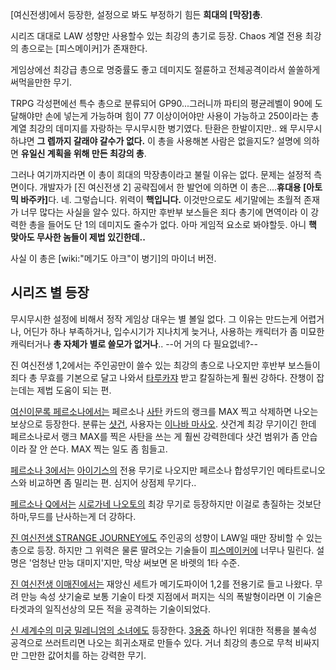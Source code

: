 [여신전생]에서 등장한, 설정으로 봐도 부정하기 힘든 '''희대의 [막장]총'''.

시리즈 대대로 LAW 성향만 사용할수 있는 최강의 총기로 등장.
Chaos 계열 전용 최강의 총으로는 [피스메이커]가 존재한다.

게임상에선 최강급 총으로 명중률도 좋고 데미지도 절륜하고 전체공격이라서 쏠쏠하게 써먹을만한 무기.

TRPG 각성편에선 특수 총으로 분류되어 GP90...그러니까 파티의 평균레벨이 90에 도달해야만 손에 넣는게 가능하며 힘이 77 이상이어야만 사용이 가능하고 250이라는 총계열 최강의 데미지를 자랑하는 무시무시한 병기였다. 탄환은 한발이지만.. 왜 무시무시하냐면 '''그 렙까지 갈래야 갈수가 없다.''' 이 총을 사용해본 사람은 없을지도?
설명에 의하면 '''유일신 계획을 위해 만든 최강의 총'''.

그러나 여기까지라면 이 총이 희대의 막장총이라고 불릴 이유는 없다. 문제는 설정적 측면이다.
개발자가 [진 여신전생 2] 공략집에서 한 발언에 의하면 이 총은....'''휴대용 [아토믹 바주카]'''다.
네. 그렇습니다. 위력이 '''핵입니다.''' 이것만으로도 세기말에는 초월적 존재가 너무 많다는 사실을 알수 있다.
하지만 후반부 보스들은 죄다 총기에 면역이라 이 강력한 총을 들어도 단 1의 데미지도 줄수가 없다. 아마 게임적 요소로 봐야할듯. 아니 '''핵 맞아도 무사한 놈들이 제법 있긴한데..'''

사실 이 총은 [wiki:"메기도 아크"이 병기]의 마이너 버전.

== 시리즈 별 등장 ==

무시무시한 설정에 비해서 정작 게임상 대우는 별 볼일 없다. 그 이유는 만드는게 어렵거나, 어딘가 하나 부족하거나, 입수시기가 지나치게 늦거나, 사용하는 캐릭터가 좀 미묘한 캐릭터거나 '''총 자체가 별로 쓸모가 없거나'''.. --어 거의 다 필요없네?--

진 여신전생 1,2에서는 주인공만이 쓸수 있는 최강의 총으로 나오지만 후반부 보스들이 죄다 총 무효를 기본으로 달고 나와서 [[타루카쟈]] 받고 칼질하는게 훨씬 강하다. 잔챙이 잡는데는 제법 도움이 되는 편.

[[여신이문록 페르소나]]에서는 페르소나 [[사탄]] 카드의 랭크를 MAX 찍고 삭제하면 나오는 보상으로 등장한다. 분류는 [[샷건]], 사용자는 [[이나바 마사오]]. 샷건계 최강 무기이긴 한데 페르소나로서 랭크 MAX를 찍은 사탄을 쓰는 게 훨씬 강력한데다 샷건 범위가 좀 안습이라 잘 안 쓴다. MAX 찍는 일도 좀 힘들고.

[[페르소나 3]]에서는 [[아이기스]]의 전용 무기로 나오지만 페르소나 합성무기인 메타트로니오스와 비교하면 좀 밀리는 편. 심지어 상점제 무기다..

[[페르소나 Q]]에서는 [[시로가네 나오토]]의 최강 무기로 등장하지만 이걸로 총질하는 것보단 하마,무드를 난사하는게 더 강하다.

[[진 여신전생 STRANGE JOURNEY]]에도 주인공의 성향이 LAW일 때만 장비할 수 있는 총으로 등장. 하지만 그 위력은 물론 딸려오는 기술들이 [[피스메이커]]에 너무나 밀린다. 설명은 '엄청난 만능 대미지'지만, 막상 써보면 몬 바렛의 1타 수준.

[[진 여신전생 이매진]]에서는 재앙신 세트가 메기도파이어 1,2를 전용기로 들고 나왔다. 무려 만능 속성 샷기술로 보통 기술이 타겟 지점에서 퍼지는 식의 폭발형이라면 이 기술은 타겟과의 일직선상의 모든 적을 공격하는 기술이되었다.

[[신 세계수의 미궁 밀레니엄의 소녀]]에도 등장한다. [[3용]]중 하나인 위대한 적룡을 불속성 공격으로 쓰러트리면 나오는 희귀소재로 만들수 있다. 거너 최강의 총으로 무척 비싸지만 그만한 값어치를 하는 강력한 무기.
